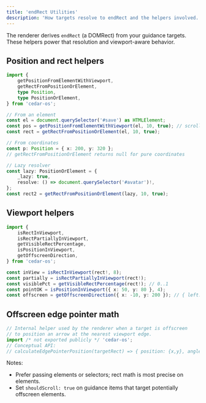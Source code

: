 ```yaml
---
title: 'endRect Utilities'
description: 'How targets resolve to endRect and the helpers involved.'
---
```


The renderer derives `endRect` (a DOMRect) from your guidance targets. These helpers power that resolution and viewport-aware behavior.

## Position and rect helpers

```ts
import {
	getPositionFromElementWithViewport,
	getRectFromPositionOrElement,
	type Position,
	type PositionOrElement,
} from 'cedar-os';

// From an element
const el = document.querySelector('#save') as HTMLElement;
const pos = getPositionFromElementWithViewport(el, 10, true); // scroll if needed
const rect = getRectFromPositionOrElement(el, 10, true);

// From coordinates
const p: Position = { x: 200, y: 320 };
// getRectFromPositionOrElement returns null for pure coordinates

// Lazy resolver
const lazy: PositionOrElement = {
	_lazy: true,
	resolve: () => document.querySelector('#avatar')!,
};
const rect2 = getRectFromPositionOrElement(lazy, 10, true);
```

## Viewport helpers

```ts
import {
	isRectInViewport,
	isRectPartiallyInViewport,
	getVisibleRectPercentage,
	isPositionInViewport,
	getOffscreenDirection,
} from 'cedar-os';

const inView = isRectInViewport(rect!, 8);
const partially = isRectPartiallyInViewport(rect!);
const visiblePct = getVisibleRectPercentage(rect!); // 0..1
const pointOK = isPositionInViewport({ x: 50, y: 80 }, 4);
const offscreen = getOffscreenDirection({ x: -10, y: 200 }); // { left: true, ... } | null
```

## Offscreen edge pointer math

```ts
// Internal helper used by the renderer when a target is offscreen
// to position an arrow at the nearest viewport edge.
import /* not exported publicly */ 'cedar-os';
// Conceptual API:
// calculateEdgePointerPosition(targetRect) => { position: {x,y}, angle, edge: 'top'|'right'|'bottom'|'left' }
```

Notes:

- Prefer passing elements or selectors; rect math is most precise on elements.
- Set `shouldScroll: true` on guidance items that target potentially offscreen elements.
